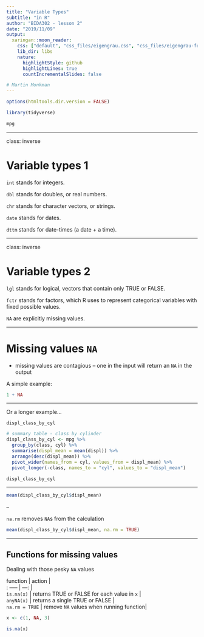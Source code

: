 ```yaml
---
title: "Variable Types"
subtitle: "in R"
author: "BIDA302 - lesson 2"
date: "2019/11/09"
output:
  xaringan::moon_reader:
    css: ["default", "css_files/eigengrau.css", "css_files/eigengrau-fonts.css"]    
    lib_dir: libs
    nature:
      highlightStyle: github
      highlightLines: true
      countIncrementalSlides: false

# Martin Monkman
---
```



```r

options(htmltools.dir.version = FALSE)

library(tidyverse)

```


```r
mpg
```


---

class: inverse

# Variable types 1


`int` stands for integers.

`dbl` stands for doubles, or real numbers.

`chr` stands for character vectors, or strings.

`date` stands for dates.

`dttm` stands for date-times (a date + a time).

---

class: inverse

# Variable types 2 

`lgl` stands for logical, vectors that contain only TRUE or FALSE.

`fctr` stands for factors, which R uses to represent categorical variables with fixed possible values.

`NA` are explicitly missing values.


---

# Missing values `NA`

* missing values are contagious -- one in the input will return an `NA` in the output

A simple example:

```r

1 + NA

```



---

Or a longer example...

`displ_class_by_cyl`

```r
# summary table - class by cylinder
displ_class_by_cyl <- mpg %>%
  group_by(class, cyl) %>%
  summarise(displ_mean = mean(displ)) %>%
  arrange(desc(displ_mean)) %>%
  pivot_wider(names_from = cyl, values_from = displ_mean) %>%
  pivot_longer(-class, names_to = "cyl", values_to = "displ_mean")

displ_class_by_cyl

```

---

```r
mean(displ_class_by_cyl$displ_mean)
```

--

`na.rm` removes `NA`s from the calculation

```r
mean(displ_class_by_cyl$displ_mean, na.rm = TRUE)
```





---

## Functions for missing values

Dealing with those pesky `NA` values  

| function | action |
| : -----  | ---: |
| `is.na(x)` | returns TRUE or FALSE for each value in `x` |
| `anyNA(x)` | returns a single TRUE or FALSE |
| `na.rm = TRUE` | remove `NA` values when running function|



```r
x <- c(1, NA, 3)

is.na(x)

```



